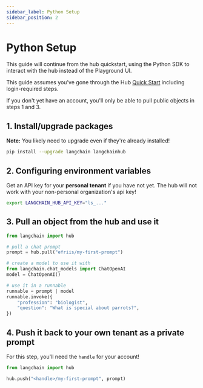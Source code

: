 ```yaml
---
sidebar_label: Python Setup
sidebar_position: 2
---
```

# Python Setup

This guide will continue from the hub quickstart, using the Python SDK to interact with the hub instead of the Playground UI.

This guide assumes you've gone through the Hub [Quick Start](./quickstart) including login-required steps.

If you don't yet have an account, you'll only be able to pull public objects in steps 1 and 3.

## 1. Install/upgrade packages

**Note:** You likely need to upgrade even if they're already installed!

```bash
pip install --upgrade langchain langchainhub 
```

## 2. Configuring environment variables

Get an API key for your **personal tenant** if you have not yet. The hub will not work with your non-personal organization's api key!

```bash
export LANGCHAIN_HUB_API_KEY="ls_..."
```

## 3. Pull an object from the hub and use it

```python
from langchain import hub

# pull a chat prompt
prompt = hub.pull("efriis/my-first-prompt")

# create a model to use it with
from langchain.chat_models import ChatOpenAI
model = ChatOpenAI()

# use it in a runnable
runnable = prompt | model
runnable.invoke({
	"profession": "biologist",
	"question": "What is special about parrots?",
})
```

## 4. Push it back to your own tenant as a private prompt

For this step, you'll need the `handle` for your account!

```python
from langchain import hub

hub.push("<handle>/my-first-prompt", prompt)
```
